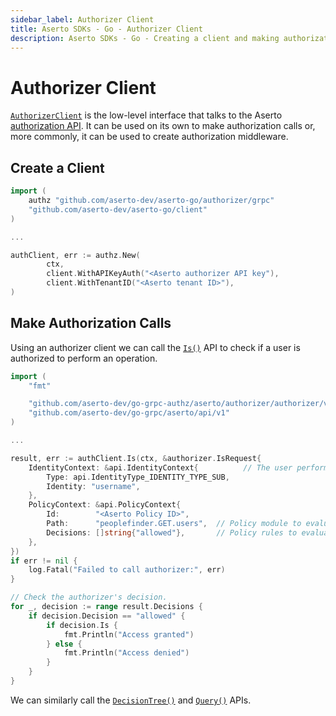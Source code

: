 ```yaml
---
sidebar_label: Authorizer Client
title: Aserto SDKs - Go - Authorizer Client
description: Aserto SDKs - Go - Creating a client and making authorization calls
---
```


# Authorizer Client

[`AuthorizerClient`](https://github.com/aserto-dev/go-grpc-authz/blob/main/aserto/authorizer/authorizer/v1/authorizer_grpc.pb.go#L20)
is the low-level interface that talks to the Aserto [authorization API](../../apis/authorizer/authz).
It can be used on its own to make authorization calls or, more commonly, it can be used to create authorization
middleware.

## Create a Client

```go
import (
    authz "github.com/aserto-dev/aserto-go/authorizer/grpc"
    "github.com/aserto-dev/aserto-go/client"
)

...

authClient, err := authz.New(
        ctx,
        client.WithAPIKeyAuth("<Aserto authorizer API key"),
        client.WithTenantID("<Aserto tenant ID>"),
)
```

## Make Authorization Calls

Using an authorizer client we can call the [`Is()`](../../apis/authorizer/is) API to check if a user is authorized
to perform an operation.

```go
import (
    "fmt"

    "github.com/aserto-dev/go-grpc-authz/aserto/authorizer/authorizer/v1"
    "github.com/aserto-dev/go-grpc/aserto/api/v1"
)

...

result, err := authClient.Is(ctx, &authorizer.IsRequest{
    IdentityContext: &api.IdentityContext{          // The user performing the operation.
        Type: api.IdentityType_IDENTITY_TYPE_SUB,
        Identity: "username",
    },
    PolicyContext: &api.PolicyContext{
        Id:        "<Aserto Policy ID>",
        Path:      "peoplefinder.GET.users",  // Policy module to evaluate.
        Decisions: []string{"allowed"},       // Policy rules to evaluate.
    },
})
if err != nil {
    log.Fatal("Failed to call authorizer:", err)
}

// Check the authorizer's decision.
for _, decision := range result.Decisions {
    if decision.Decision == "allowed" {
        if decision.Is {
            fmt.Println("Access granted")
        } else {
            fmt.Println("Access denied")
        }
    }
}
```

We can similarly call the [`DecisionTree()`](../../apis/authorizer/decisiontree) and
[`Query()`](../../apis/authorizer/query) APIs.

